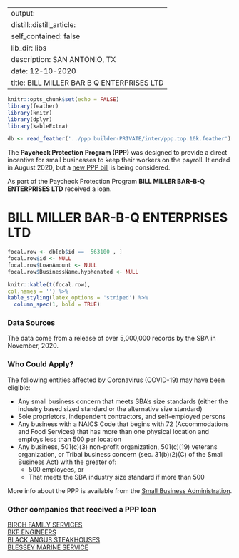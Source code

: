 
---
output:
  distill::distill_article:
    self_contained: false
    lib_dir: libs
description: SAN ANTONIO, TX 
date: 12-10-2020
title: BILL MILLER BAR B Q ENTERPRISES LTD 
---




```r
knitr::opts_chunk$set(echo = FALSE)
library(feather)
library(knitr)
library(dplyr)
library(kableExtra)

db <- read_feather('../ppp builder-PRIVATE/inter/ppp.top.10k.feather')

```



The **Paycheck Protection Program (PPP)** was designed to provide a direct incentive for small businesses to keep their workers on the payroll. It ended in August 2020, but a [new PPP bill](https://thehill.com/policy/finance/529092-bipartisan-support-for-new-ppp-loans-gains-momentum-in-congress) is being considered.

As part of the Paycheck Protection Program **BILL MILLER BAR-B-Q ENTERPRISES LTD** received a loan.


# BILL MILLER BAR-B-Q ENTERPRISES LTD 

```r
focal.row <- db[db$id ==  563100 , ]
focal.row$id <- NULL
focal.row$LoanAmount <- NULL
focal.row$BusinessName.hyphenated <- NULL

knitr::kable(t(focal.row), 
col.names = '') %>%
kable_styling(latex_options = 'striped') %>%
  column_spec(1, bold = TRUE)


```

### Data Sources

The data come from a release of over 5,000,000 records by the SBA in November, 2020.


### Who Could Apply?

The following entities affected by Coronavirus (COVID-19) may have been eligible:

+ Any small business concern that meets SBA’s size standards (either the industry based sized standard or the alternative size standard)
+ Sole proprietors, independent contractors, and self-employed persons
+ Any business with a NAICS Code that begins with 72 (Accommodations and Food Services) that has more than one physical location and employs less than 500 per location
+ Any business, 501(c)(3) non-profit organization, 501(c)(19) veterans organization, or Tribal business concern (sec. 31(b)(2)(C) of the Small Business Act) with the greater of:
  + 500 employees, or 
  + That meets the SBA industry size standard if more than 500


More info about the PPP is available from the [Small Business Administration](https://www.sba.gov/funding-programs/loans/coronavirus-relief-options/paycheck-protection-program).

 
### Other companies that received a PPP loan 
   
 [BIRCH FAMILY SERVICES](/Paycheck-Protection-Program/569212-BIRCH-FAMILY-SERVICES) <br> [BKF ENGINEERS](/Paycheck-Protection-Program/575463-BKF-ENGINEERS) <br> [BLACK ANGUS STEAKHOUSES](/Paycheck-Protection-Program/576299-BLACK-ANGUS-STEAKHOUSES) <br> [BLESSEY MARINE SERVICE](/Paycheck-Protection-Program/586923-BLESSEY-MARINE-SERVICE) <br>